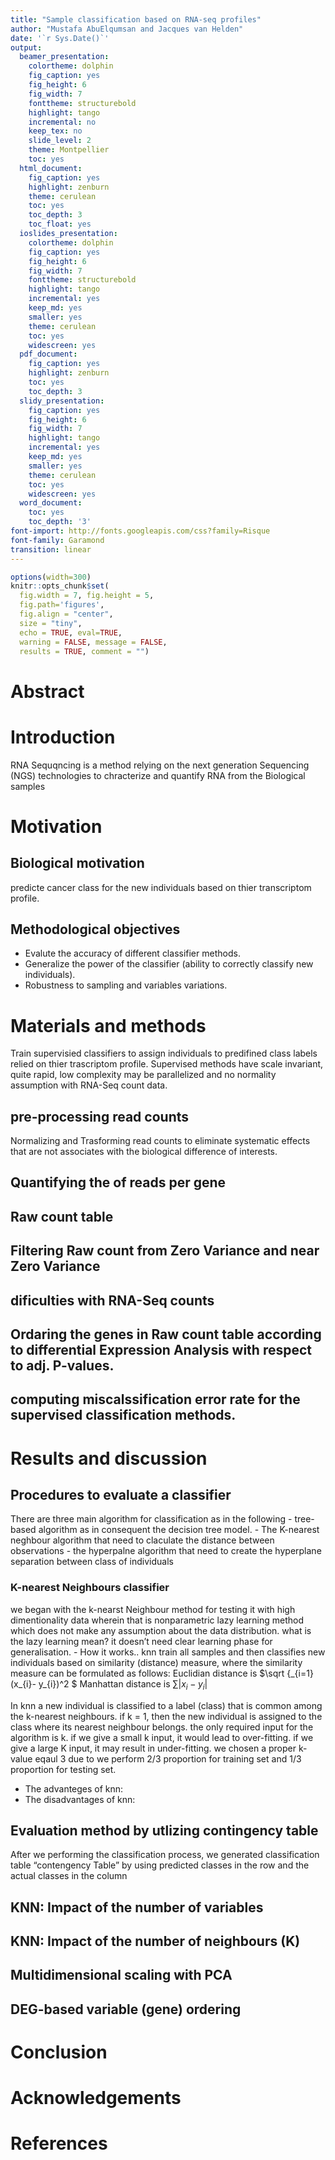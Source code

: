 ```yaml
---
title: "Sample classification based on RNA-seq profiles"
author: "Mustafa AbuElqumsan and Jacques van Helden"
date: '`r Sys.Date()`'
output:
  beamer_presentation:
    colortheme: dolphin
    fig_caption: yes
    fig_height: 6
    fig_width: 7
    fonttheme: structurebold
    highlight: tango
    incremental: no
    keep_tex: no
    slide_level: 2
    theme: Montpellier
    toc: yes
  html_document:
    fig_caption: yes
    highlight: zenburn
    theme: cerulean
    toc: yes
    toc_depth: 3
    toc_float: yes
  ioslides_presentation:
    colortheme: dolphin
    fig_caption: yes
    fig_height: 6
    fig_width: 7
    fonttheme: structurebold
    highlight: tango
    incremental: yes
    keep_md: yes
    smaller: yes
    theme: cerulean
    toc: yes
    widescreen: yes
  pdf_document:
    fig_caption: yes
    highlight: zenburn
    toc: yes
    toc_depth: 3
  slidy_presentation:
    fig_caption: yes
    fig_height: 6
    fig_width: 7
    highlight: tango
    incremental: yes
    keep_md: yes
    smaller: yes
    theme: cerulean
    toc: yes
    widescreen: yes
  word_document:
    toc: yes
    toc_depth: '3'
font-import: http://fonts.googleapis.com/css?family=Risque
font-family: Garamond
transition: linear
---
```


```r
options(width=300)
knitr::opts_chunk$set(
  fig.width = 7, fig.height = 5, 
  fig.path='figures',
  fig.align = "center", 
  size = "tiny", 
  echo = TRUE, eval=TRUE, 
  warning = FALSE, message = FALSE, 
  results = TRUE, comment = "")
```

# Abstract 

# Introduction

RNA Sequqncing is a method relying on the next generation Sequencing (NGS) technologies to chracterize and quantify RNA from the Biological samples

# Motivation
## Biological motivation 
  predicte cancer class for the new individuals based on thier transcriptom profile.

## Methodological objectives
 - Evalute the accuracy of different classifier methods.
 - Generalize the power of the classifier (ability to correctly classify new individuals).
 - Robustness to sampling and variables variations.
  

# Materials and methods
 Train supervisied classifiers to assign individuals to predifined class labels relied on thier trascriptom profile.
 Supervised methods have scale invariant, quite rapid, low complexity may be parallelized and no normality assumption with RNA-Seq count data.
 
## pre-processing read counts 
Normalizing and Trasforming read counts to eliminate systematic effects that are not associates with the biological difference of interests.

## Quantifying the of reads per gene
## Raw count table
## Filtering Raw count from Zero Variance and near Zero Variance 
## dificulties with RNA-Seq counts

## Ordaring the genes in Raw count table according to differential Expression Analysis with respect to adj. P-values.

## computing miscalssification error rate for the supervised classification methods.

# Results and discussion
## Procedures to evaluate a classifier 
  There are three main algorithm for classification as in the following 
   - tree-based algorithm as in consequent the decision tree model.
   - The K-nearest neghbour algorithm that need to claculate the distance between observations
   - the hyperpalne algorithm that need to create the hyperplane separation between class of individuals
 
### K-nearest Neighbours classifier 
we began with the k-nearst Neighbour method for testing it with high dimentionality data wherein that is nonparametric lazy learning method which does not make any assumption about the data distribution. what is the lazy learning mean? it doesn't need clear learning phase for generalisation.
- How it works..
  knn train all samples and then classifies new individuals based on similarity (distance) measure, where the similarity measure can be formulated as follows:
  Euclidian distance is  $\sqrt {\sum\_{i=1}(x_{i}- y_{i})^2  $
  Manhattan distance is  $\sum \left\lvert  x_{i} - y_{i} \right\rvert$

In knn a new individual is classified to a label (class) that is common among the k-nearest neighbours. if k = 1, then the new individual is assigned to the class where its nearest neighbour belongs. the only required input for the algorithm is k. if we give a small k input, it would lead to over-fitting. if we give a large K input, it may result in under-fitting. we chosen a proper k-value eqaul 3 due to we perform $2/3$ proportion for training set and $1/3$ proportion for testing set.

- The advanteges of knn:
- The disadvantages of knn:


## Evaluation method by utlizing contingency table
 After we performing the classification process, we generated classification table "contengency Table" by using predicted classes in the row and the actual classes in the column 

## KNN: Impact of the number of variables

## KNN: Impact of the number of neighbours (K)

## Multidimensional scaling with PCA

## DEG-based variable (gene) ordering



# Conclusion

# Acknowledgements

# References








